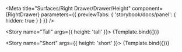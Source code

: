 
<Meta 
  title="Surfaces/Right Drawer/Drawer/Height" 
  component={RightDrawer}
  parameters={{ previewTabs: { 'storybook/docs/panel': { hidden: true } } }}
/>

<Story name="Tall" args={{ height: 'tall' }}>
  {Template.bind({})}
</Story>

<Story name="Short" args={{ height: 'short' }}>
  {Template.bind({})}
</Story>
